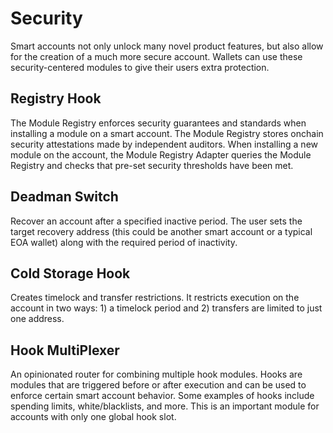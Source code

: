 # Security

Smart accounts not only unlock many novel product features, but also allow for the creation of a much more secure account. Wallets can use these security-centered modules to give their users extra protection.

## Registry Hook

The Module Registry enforces security guarantees and standards when installing a module on a smart account. The Module Registry stores onchain security attestations made by independent auditors. When installing a new module on the account, the Module Registry Adapter queries the Module Registry and checks that pre-set security thresholds have been met.

## Deadman Switch

Recover an account after a specified inactive period. The user sets the target recovery address (this could be another smart account or a typical EOA wallet) along with the required period of inactivity.

## Cold Storage Hook

Creates timelock and transfer restrictions. It restricts execution on the account in two ways: 1) a timelock period and 2) transfers are limited to just one address.

## Hook MultiPlexer

An opinionated router for combining multiple hook modules. Hooks are modules that are triggered before or after execution and can be used to enforce certain smart account behavior. Some examples of hooks include spending limits, white/blacklists, and more. This is an important module for accounts with only one global hook slot. 
